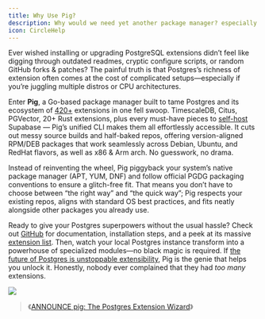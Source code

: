 ```yaml
---
title: Why Use Pig?
description: Why would we need yet another package manager? especially for Postgres extensions?
icon: CircleHelp
---
```


Ever wished installing or upgrading PostgreSQL extensions didn’t feel like digging through outdated readmes, cryptic configure scripts, or random GitHub forks & patches? 
The painful truth is that Postgres’s richness of extension often comes at the cost of complicated setups—especially if you’re juggling multiple distros or CPU architectures.


Enter **Pig**, a Go-based package manager built to tame Postgres and its ecosystem of [420+](/list/) extensions in one fell swoop.
TimescaleDB, Citus, PGVector, 20+ Rust extensions, plus every must-have pieces to [self-host](https://pgsty.com/docs/app/supabase) Supabase —
Pig’s unified CLI makes them all effortlessly accessible. It cuts out messy source builds and half-baked repos,
offering version-aligned RPM/DEB packages that work seamlessly across Debian, Ubuntu, and RedHat flavors,
as well as x86 & Arm arch. No guesswork, no drama.


Instead of reinventing the wheel, Pig piggyback your system’s native package manager (APT, YUM, DNF) and follow official PGDG packaging conventions to ensure a glitch-free fit.
That means you don’t have to choose between “the right way” and “the quick way”; Pig respects your existing repos, aligns with standard OS best practices, and fits neatly alongside other packages you already use.

Ready to give your Postgres superpowers without the usual hassle? Check out [GitHub](https://github.com/pgsty/pig) for documentation,
installation steps, and a peek at its massive [extension list](/list/). Then, watch your local Postgres instance transform into a powerhouse of specialized modules—no black magic is required.
If [the future of Postgres is unstoppable extensibility](https://medium.com/@fengruohang/postgres-is-eating-the-database-world-157c204dcfc4),
Pig is the genie that helps you unlock it. Honestly, nobody ever complained that they had *too many* extensions.

![](/img/ecosystem.gif)

> 《[ANNOUNCE pig: The Postgres Extension Wizard](https://www.postgresql.org/about/news/announce-pig-the-postgres-extension-wizard-2988/)》